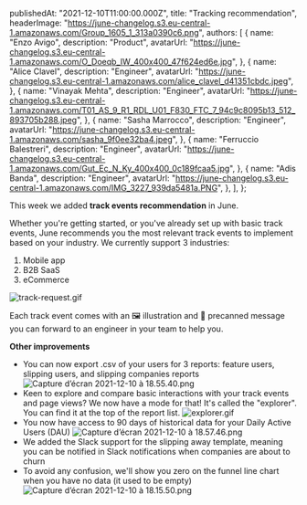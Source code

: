 
  publishedAt: "2021-12-10T11:00:00.000Z",
  title: "Tracking recommendation",
  headerImage:
    "https://june-changelog.s3.eu-central-1.amazonaws.com/Group_1605_1_313a0390c6.png",
  authors: [
    {
      name: "Enzo Avigo",
      description: "Product",
      avatarUrl:
        "https://june-changelog.s3.eu-central-1.amazonaws.com/O_Doeqb_IW_400x400_47f624ed6e.jpg",
    },
    {
      name: "Alice Clavel",
      description: "Engineer",
      avatarUrl:
        "https://june-changelog.s3.eu-central-1.amazonaws.com/alice_clavel_d41351cbdc.jpeg",
    },
    {
      name: "Vinayak Mehta",
      description: "Engineer",
      avatarUrl:
        "https://june-changelog.s3.eu-central-1.amazonaws.com/T01_AS_9_R1_RDL_U01_F830_FTC_7_94c9c8095b13_512_893705b288.jpeg",
    },
    {
      name: "Sasha Marrocco",
      description: "Engineer",
      avatarUrl:
        "https://june-changelog.s3.eu-central-1.amazonaws.com/sasha_9f0ee32ba4.jpeg",
    },
    {
      name: "Ferruccio Balestreri",
      description: "Engineer",
      avatarUrl:
        "https://june-changelog.s3.eu-central-1.amazonaws.com/Gut_Ec_N_Ky_400x400_0c189fcaa5.jpg",
    },
    {
      name: "Adis Banda",
      description: "Engineer",
      avatarUrl:
        "https://june-changelog.s3.eu-central-1.amazonaws.com/IMG_3227_939da5481a.PNG",
    },
  ],
};

This week we added **track events recommendation** in June.

Whether you're getting started, or you've already set up with basic track events, June recommends you the most relevant track events to implement based on your industry. We currently support 3 industries:

1. Mobile app
2. B2B SaaS
3. eCommerce

![track-request.gif](https://june-changelog.s3.eu-central-1.amazonaws.com/track_request_6f3f23cfe1.gif)

Each track event comes with an 🖼 illustration and 💌 precanned message you can forward to an engineer in your team to help you.

**Other improvements**

- You can now export .csv of your users for 3 reports: feature users, slipping users, and slipping companies reports
  ![Capture d’écran 2021-12-10 à 18.55.40.png](https://june-changelog.s3.eu-central-1.amazonaws.com/Capture_d_ecran_2021_12_10_a_18_55_40_b4783eb014.png)
- Keen to explore and compare basic interactions with your track events and page views? We now have a mode for that! It's called the "explorer". You can find it at the top of the report list.
  ![explorer.gif](https://june-changelog.s3.eu-central-1.amazonaws.com/explorer_86a7cdae27.gif)
- You now have access to 90 days of historical data for your Daily Active Users (DAU)
  ![Capture d’écran 2021-12-10 à 18.57.46.png](https://june-changelog.s3.eu-central-1.amazonaws.com/Capture_d_ecran_2021_12_10_a_18_57_46_f0327704ac.png)
- We added the Slack support for the slipping away template, meaning you can be notified in Slack notifications when companies are about to churn
- To avoid any confusion, we'll show you zero on the funnel line chart when you have no data (it used to be empty)
  ![Capture d’écran 2021-12-10 à 18.15.50.png](https://june-changelog.s3.eu-central-1.amazonaws.com/Capture_d_ecran_2021_12_10_a_18_15_50_07fba98196.png)

